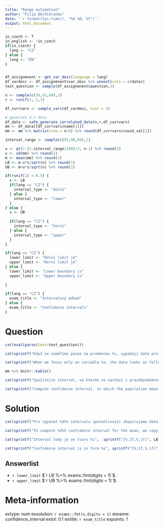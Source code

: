 ```yaml
---
title: "Range estimation"
author: "Filip Děchtěrenko"
date: '`r format(Sys.time(), "%d %B, %Y")`'
output: html_document
---
```


```r
in_czech <- T
in_english <- !in_czech
if(in_czech) {
  lang <- "CZ"
} else {
  lang <- "EN"
}
```

```r

```


```r

df_assignmnent <- get_var_desc(language = lang)
df_vardesc <- df_assignmnent$var_desc %>% unnest(cols = c(data))
text_question <- sample(df_assignmnent$question,1)

n <- sample(c(36,42,48),1)
r <- runif(1,-1,1)

df_currvars <- sample_vars(df_vardesc, nvar = 2)

# generate X,Y data
df_data <- safe_generate_correlated_data(n,r,df_currvars)
mm <- df_data[[df_currvars$name[1]]] 
mm <- mm %>% matrix(nrow = n/6) %>% round(df_currvars$round_val[1])

interval_range <- sample(c(95,90,99),1)

u <- qt(1-(1-interval_range/100)/2, n-1) %>% round(2)
s <- sd(mm) %>% round(2)
m <- mean(mm) %>% round(2)
LB <- m-u*s/sqrt(n) %>% round(1)
UB <- m+u*s/sqrt(n) %>% round(1)

if(runif(1) < 0.5) {
  x <- LB
  if(lang == "CZ") {
    interval_type <- "dolní"
  } else {
    interval_type <- "lower"
  }
} else {
  x <- UB
  
  if(lang == "CZ") {
    interval_type <- "horní"
  } else {
    interval_type <- "upper"
  }
}

if(lang == "CZ") {
  lower_limit <- "Dolní limit je"
  upper_limit <- "Horní limit je"
} else {
  lower_limit <- "Lower boundary is"
  upper_limit <- "Upper boundary is"
  
}

if(lang == "CZ") {
  exam_title <- "Intervalový odhad"
} else {
  exam_title <- "Confidence intervals"
}

```



Question
========
```r
cat(eval(parse(text=text_question)))
```


```r
cat(sprintf("Když se zaměříme pouze na proměnnou %s, vypadají data pro tento výběr data následovně:",  df_currvars$name[1]))
```

```r
cat(sprintf("When we focus only on variable %s, the data looks as follows:",  df_currvars$name[1]))
```

```r
mm %>% knitr::kable()
```


```r
cat(sprintf("Spočítejte interval, ve kterém se nachází s pravděpodobností %d%% průměr celé populace (konfidenční interval). Pro výsledek zadejte pouze %s hranici intervalu a zaokrouhlete na 1 desetinné místo.",  interval_range,interval_type))
```

```r
cat(sprintf("Compute confidence interval, in which the population mean lies with probability %d%% . Report just %s bound of the interval and round to 1 decimal point.",  interval_range,interval_type))

```

Solution
========


```r
cat(sprintf("Pro výpočet %d%% intervalu spolehlivosti zkopírujeme data do Jamovi a konfidenční interval spočítáme pomocí nástroje T-Tests-> One sample T-test",  interval_range))
```

```r
cat(sprintf("To compute %d%% confidence interval for the mean, we copy the data into Jamovi and select T-Tests-> One sample T-test:",  interval_range))

```

```r
cat(sprintf("Interval tedy je ve tvaru %s",  sprintf("[%.1f,%.1f]", LB, UB)))
```

```r
cat(sprintf("Confidence interval is in form %s", sprintf("[%.1f,%.1f]", LB, UB)))

```

Answerlist
----------
* `r lower_limit` $`r LB %>% exams::fmt(digits = 1)`$.
* `r upper_limit` $`r UB %>% exams::fmt(digits = 1)`$.

Meta-information
================
extype: num
exsolution: `r exams::fmt(x,digits = 1)`
exname: confidence_interval
extol: 0.1
extitle: `r exam_title`
expoints: 1
